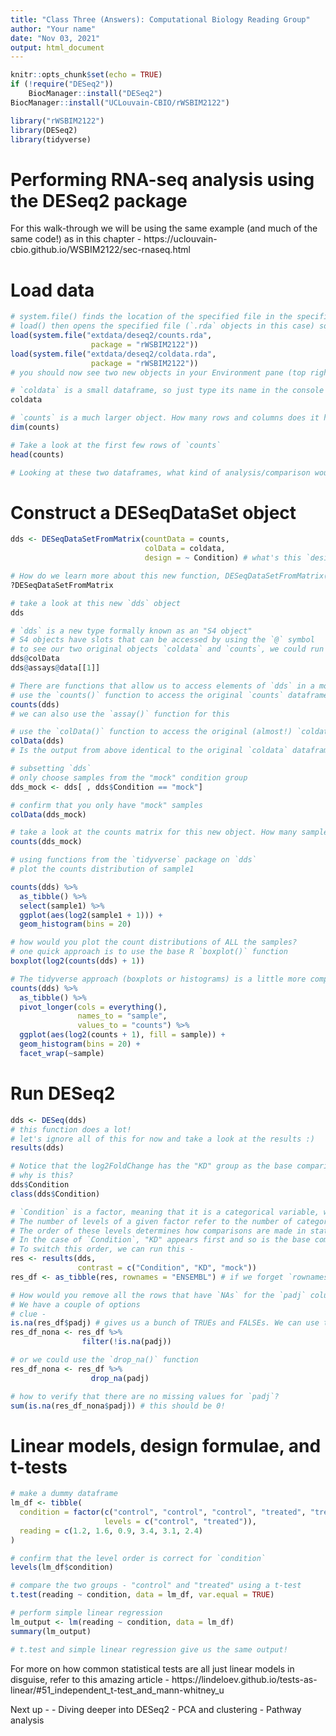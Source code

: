 ```yaml
---
title: "Class Three (Answers): Computational Biology Reading Group"
author: "Your name"
date: "Nov 03, 2021"
output: html_document
---
```


```r
knitr::opts_chunk$set(echo = TRUE)
if (!require("DESeq2"))
    BiocManager::install("DESeq2")
BiocManager::install("UCLouvain-CBIO/rWSBIM2122")

library("rWSBIM2122")
library(DESeq2)
library(tidyverse)
```

# Performing RNA-seq analysis using the DESeq2 package

For this walk-through we will be using the same example (and much of the same code!) as in this chapter - https://uclouvain-cbio.github.io/WSBIM2122/sec-rnaseq.html

# Load data 

```r
# system.file() finds the location of the specified file in the specified package
# load() then opens the specified file (`.rda` objects in this case) so that they appear in our global environment 
load(system.file("extdata/deseq2/counts.rda",
                  package = "rWSBIM2122"))
load(system.file("extdata/deseq2/coldata.rda",
                  package = "rWSBIM2122"))
# you should now see two new objects in your Environment pane (top right-hand corner)

# `coldata` is a small dataframe, so just type its name in the console and press enter to see its contents
coldata

# `counts` is a much larger object. How many rows and columns does it have?
dim(counts)

# Take a look at the first few rows of `counts`
head(counts)

# Looking at these two dataframes, what kind of analysis/comparison would you perform?
```

# Construct a DESeqDataSet object
```r
dds <- DESeqDataSetFromMatrix(countData = counts,
                              colData = coldata,
                              design = ~ Condition) # what's this `design`? More about this later on

# How do we learn more about this new function, DESeqDataSetFromMatrix() 
?DESeqDataSetFromMatrix

# take a look at this new `dds` object
dds

# `dds` is a new type formally known as an "S4 object"
# S4 objects have slots that can be accessed by using the `@` symbol
# to see our two original objects `coldata` and `counts`, we could run the following
dds@colData
dds@assays@data[[1]]

# There are functions that allow us to access elements of `dds` in a more intuitive way
# use the `counts()` function to access the original `counts` dataframe
counts(dds)
# we can also use the `assay()` function for this

# use the `colData()` function to access the original (almost!) `coldata` dataframe
colData(dds)
# Is the output from above identical to the original `coldata` dataframe?

# subsetting `dds`
# only choose samples from the "mock" condition group
dds_mock <- dds[ , dds$Condition == "mock"]

# confirm that you only have "mock" samples
colData(dds_mock)

# take a look at the counts matrix for this new object. How many samples does this matrix have?
counts(dds_mock)

# using functions from the `tidyverse` package on `dds`
# plot the counts distribution of sample1

counts(dds) %>% 
  as_tibble() %>% 
  select(sample1) %>% 
  ggplot(aes(log2(sample1 + 1))) +
  geom_histogram(bins = 20)

# how would you plot the count distributions of ALL the samples?
# one quick approach is to use the base R `boxplot()` function
boxplot(log2(counts(dds) + 1))

# The tidyverse approach (boxplots or histograms) is a little more complicated...
counts(dds) %>% 
  as_tibble() %>% 
  pivot_longer(cols = everything(),
               names_to = "sample",
               values_to = "counts") %>% 
  ggplot(aes(log2(counts + 1), fill = sample)) +
  geom_histogram(bins = 20) +
  facet_wrap(~sample)
```

# Run DESeq2
```r
dds <- DESeq(dds)
# this function does a lot!
# let's ignore all of this for now and take a look at the results :)
results(dds)

# Notice that the log2FoldChange has the "KD" group as the base comparison
# why is this?
dds$Condition
class(dds$Condition)

# `Condition` is a factor, meaning that it is a categorical variable, which is a variable that contains a fixed number of categories or groups that a given observation can belong to
# The number of levels of a given factor refer to the number of categories this variable contains
# The order of these levels determines how comparisons are made in statistical modeling
# In the case of `Condition`, "KD" appears first and so is the base comparison group
# To switch this order, we can run this - 
res <- results(dds,
               contrast = c("Condition", "KD", "mock"))
res_df <- as_tibble(res, rownames = "ENSEMBL") # if we forget `rownames = `, we lose all the gene names!

# How would you remove all the rows that have `NAs` for the `padj` column
# We have a couple of options
# clue -
is.na(res_df$padj) # gives us a bunch of TRUEs and FALSEs. We can use this to filter out the unwanted rows
res_df_nona <- res_df %>% 
                filter(!is.na(padj))

# or we could use the `drop_na()` function
res_df_nona <- res_df %>% 
                  drop_na(padj)

# how to verify that there are no missing values for `padj`?
sum(is.na(res_df_nona$padj)) # this should be 0!
```

# Linear models, design formulae, and t-tests
```r
# make a dummy dataframe
lm_df <- tibble(
  condition = factor(c("control", "control", "control", "treated", "treated", "treated"),
                     levels = c("control", "treated")),
  reading = c(1.2, 1.6, 0.9, 3.4, 3.1, 2.4)
)

# confirm that the level order is correct for `condition`
levels(lm_df$condition)

# compare the two groups - "control" and "treated" using a t-test
t.test(reading ~ condition, data = lm_df, var.equal = TRUE)

# perform simple linear regression
lm_output <- lm(reading ~ condition, data = lm_df)
summary(lm_output)

# t.test and simple linear regression give us the same output!
```

For more on how common statistical tests are all just linear models in disguise, refer to this amazing article - 
https://lindeloev.github.io/tests-as-linear/#51_independent_t-test_and_mann-whitney_u

Next up - 
- Diving deeper into DESeq2
- PCA and clustering
- Pathway analysis
